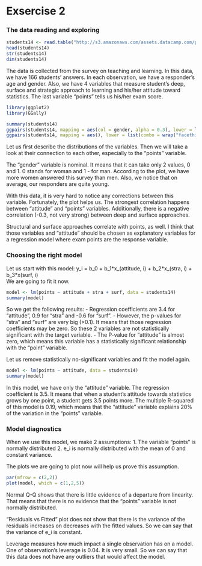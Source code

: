 # Exsercise 2

### The data reading and exploring
```r
students14 <- read.table("http://s3.amazonaws.com/assets.datacamp.com/production/course_2218/datasets/learning2014.txt", sep=",", header=TRUE)
head(students14)
str(students14)
dim(students14)
```
The data is collected from the survey on teaching and learning. In this data, we have 166 students' answers. In each observation, we have a responder's age and gender. Also, we have 4 variables that measure student's deep, surface and strategic approach to learning and his/her attitude toward statistics. The last variable "points" tells us his/her exam score. 

```r
library(ggplot2)
library(GGally)

summary(students14)
ggpairs(students14, mapping = aes(col = gender, alpha = 0.3), lower = list(combo = wrap("facethist", bins = 20)))
ggpairs(students14, mapping = aes(), lower = list(combo = wrap("facethist", bins = 20)))
```
Let us first describe the distributions of the variables. Then we will take a look at their connection to each other, especially to the "points" variable. 

The "gender" variable is nominal. It means that it can take only 2 values, 0 and 1. 0 stands for woman and 1 - for man. According to the plot, we have more women answered this survey than men. 
Also, we notice that on average, our responders are quite young. 

With this data, it is very hard to notice any corrections between this variable. Fortunately, the plot helps us. The strongest correlation happens between "attitude" and "points" variables. Additionally, there is a negative correlation (-0.3, not very strong) between deep and surface approaches. 

Structural and surface approaches correlate with points, as well. I think that those variables and "attitude" should be chosen as explanatory variables for a regression model where exam points are the response variable. 

### Choosing the right model

Let us start with this model:
  y_i = b_0 + b_1\*x_(attitude, i) + b_2\*x_(stra, i) + b_3\*x(surf, i)  
We are going to fit it now.

```r
model <- lm(points ~ attitude + stra + surf, data = students14)
summary(model)
```

So we get the following results:
  - Regression coefficients are 3.4 for "attitude", 0.9 for "stra" and -0.6 for "surf". 
  - However, the p-values for "stra" and "surf" are very big (>0.1). It means that those regression coefficients may be zero. So these 2 variables are not statistically significant with the target variable.
  - The P-value for "attitude" is almost zero, which means this variable has a statistically significant relationship with the "point" variable.
  
Let us remove statistically no-significant variables and fit the model again.

```r
model <- lm(points ~ attitude, data = students14)
summary(model)
```

In this model, we have only the "attitude" variable. The regression coefficient is 3.5. It means that when a student's attitude towards statistics grows by one point, a student gets 3.5 points more.
The multiple R-squared of this model is 0.19, which means that the "attitude" variable explains 20% of the variation in the "points" variable.

### Model diagnostics

When we use this model, we make 2 assumptions:
1. The variable "points" is normally distributed
2. e_i is normally distributed with the mean of 0 and constant variance.

The plots we are going to plot now will help us prove this assumption.

```r
par(mfrow = c(2,2))
plot(model, which = c(1,2,5))
```

Normal Q-Q shows that there is little evidence of a departure from linearity. That means that there is no evidence that the "points" variable is not normally distributed.

"Residuals vs Fitted" plot does not show that there is the variance of the residuals increases on decreases with the fitted values. So we can say that the variance of e_i is constant. 

Leverage measures how much impact a single observation has on a model. One of observation's leverage is 0.04. It is very small. So we can say that this data does not have any outliers that would affect the model.

